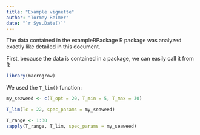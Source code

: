 ```yaml
---
title: "Example vignette"
author: "Tormey Reimer"
date: "`r Sys.Date()`"
---
```


The data contained in the exampleRPackage R package was analyzed exactly like detailed in this document.

First, because the data is contained in a package, we can easily call it from R

```r
library(macrogrow)
```

We used the `T_lim()` function:

```r
my_seaweed <- c(T_opt = 20, T_min = 5, T_max = 30)

T_lim(Tc = 22, spec_params = my_seaweed)

T_range <- 1:30
sapply(T_range, T_lim, spec_params = my_seaweed)
```
